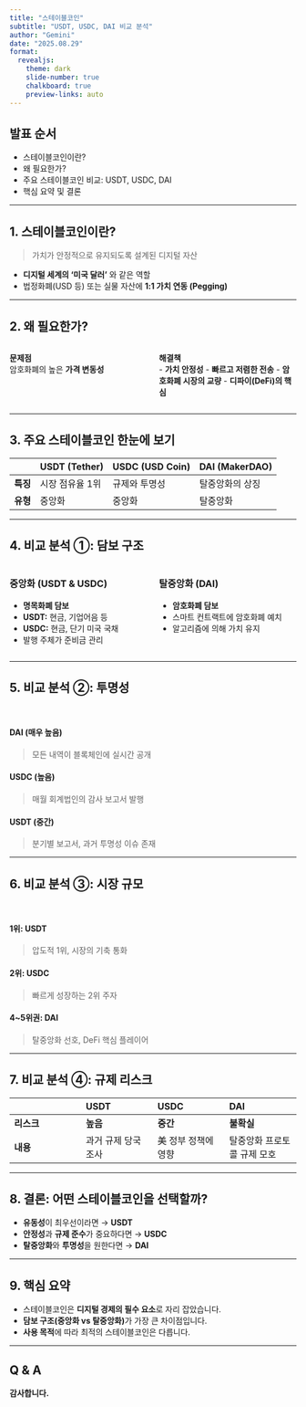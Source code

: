 ```yaml
---
title: "스테이블코인"
subtitle: "USDT, USDC, DAI 비교 분석"
author: "Gemini"
date: "2025.08.29"
format: 
  revealjs:
    theme: dark
    slide-number: true
    chalkboard: true
    preview-links: auto
---
```


## 발표 순서

- 스테이블코인이란?
- 왜 필요한가?
- 주요 스테이블코인 비교: USDT, USDC, DAI
- 핵심 요약 및 결론

---

## 1. 스테이블코인이란?

> 가치가 안정적으로 유지되도록 설계된 디지털 자산

- **디지털 세계의 '미국 달러'** 와 같은 역할
- 법정화폐(USD 등) 또는 실물 자산에 **1:1 가치 연동 (Pegging)**

---

## 2. 왜 필요한가?

:::: {.columns}

::: {.column width="50%"}
**문제점**
<br>
암호화폐의 높은 **가격 변동성**
:::

::: {.column width="50%"}
**해결책**
<br>
- **가치 안정성**
- **빠르고 저렴한 전송**
- **암호화폐 시장의 교량**
- **디파이(DeFi)의 핵심**
:::

::::

---

## 3. 주요 스테이블코인 한눈에 보기

| | **USDT (Tether)** | **USDC (USD Coin)** | **DAI (MakerDAO)** |
| :--- | :--- | :--- | :--- |
| **특징** | 시장 점유율 1위 | 규제와 투명성 | 탈중앙화의 상징 |
| **유형** | 중앙화 | 중앙화 | 탈중앙화 |

---

## 4. 비교 분석 ①: 담보 구조

:::: {.columns}

::: {.column width="50%"}
### 중앙화 (USDT & USDC)

- **명목화폐 담보**
- **USDT:** 현금, 기업어음 등
- **USDC:** 현금, 단기 미국 국채
- 발행 주체가 준비금 관리
:::

::: {.column width="50%"}
### 탈중앙화 (DAI)

- **암호화폐 담보**
- 스마트 컨트랙트에 암호화폐 예치
- 알고리즘에 의해 가치 유지
:::

::::

---

## 5. 비교 분석 ②: 투명성

<br>

#### **DAI (매우 높음)**
> 모든 내역이 블록체인에 실시간 공개

#### **USDC (높음)**
> 매월 회계법인의 감사 보고서 발행

#### **USDT (중간)**
> 분기별 보고서, 과거 투명성 이슈 존재

---

## 6. 비교 분석 ③: 시장 규모

<br>

#### **1위: USDT**
> 압도적 1위, 시장의 기축 통화

#### **2위: USDC**
> 빠르게 성장하는 2위 주자

#### **4~5위권: DAI**
> 탈중앙화 선호, DeFi 핵심 플레이어

---

## 7. 비교 분석 ④: 규제 리스크

| | **USDT** | **USDC** | **DAI** |
| :--- | :--- | :--- | :--- |
| **리스크** | **높음** | **중간** | **불확실** |
| **내용** | 과거 규제 당국 조사 | 美 정부 정책에 영향 | 탈중앙화 프로토콜 규제 모호 |

---

## 8. 결론: 어떤 스테이블코인을 선택할까?

- **유동성**이 최우선이라면 → **USDT**
- **안정성**과 **규제 준수**가 중요하다면 → **USDC**
- **탈중앙화**와 **투명성**을 원한다면 → **DAI**

---

## 9. 핵심 요약

- 스테이블코인은 **디지털 경제의 필수 요소**로 자리 잡았습니다.
- **담보 구조(중앙화 vs 탈중앙화)**가 가장 큰 차이점입니다.
- **사용 목적**에 따라 최적의 스테이블코인은 다릅니다.

---

## Q & A

**감사합니다.**

